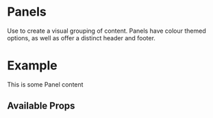 

<Meta title="Components/Panel/Intro" component={Panel} />

# Panels

Use to create a visual grouping of content. Panels have colour themed options, as well as offer a distinct header and footer.

# Example

<Canvas>
  <Panel headerContent="This is a sample header">
    This is some Panel content
  </Panel>
</Canvas>

## Available Props

<ArgsTable />

